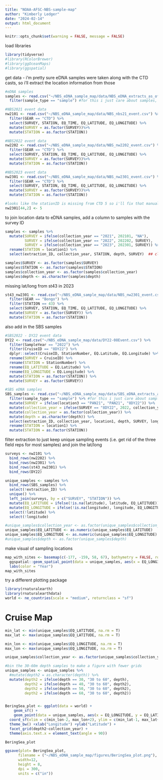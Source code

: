 ```yaml
---
title: "NOAA-AFSC-NBS-sample-map"
author: "Kimberly Ledger"
date: "2024-02-14"
output: html_document
---
```


```r
knitr::opts_chunk$set(warning = FALSE, message = FALSE) 
```

load libraries
```r
library(tidyverse)
#library(RColorBrewer)
#library(ggOceanMaps)
#library(ggspatial)
```

get data - i'm pretty sure eDNA samples were taken along with the CTD casts, so i'll extract the location information from those
```r
#eDNA samples
samples <- read.csv("~/NBS_eDNA_sample_map/data/NBS_eDNA_extracts_as_of_20240214.csv") %>%
  filter(sample_type == "sample") #for this i just care about samples, not any of the extraction blanks or field blanks

#NBS2021 event data
nw2101 <- read.csv("~/NBS_eDNA_sample_map/data/NBS_nbs21_event.csv") %>%
  filter(GEAR == "CTD") %>%
  select(SURVEY, STATION, EQ_TIME, EQ_LATITUDE, EQ_LONGITUDE) %>%
  mutate(SURVEY = as.factor(SURVEY))%>%
  mutate(STATION = as.factor(STATION))

#NBS2022 event data
nw2202 <- read.csv("~/NBS_eDNA_sample_map/data/NBS_nw2202_event.csv") %>%
  filter(GEAR == "CTD") %>%
  select(SURVEY, STATION, EQ_TIME, EQ_LATITUDE, EQ_LONGITUDE) %>%
  mutate(SURVEY = as.factor(SURVEY))%>%
  mutate(STATION = as.factor(STATION))

#NBS2023 event data
nw2301 <- read.csv("~/NBS_eDNA_sample_map/data/NBS_nw2301_event.csv") %>%
  filter(GEAR == "CTD") %>%
  select(SURVEY, STATION, EQ_TIME, EQ_LATITUDE, EQ_LONGITUDE) %>%
  mutate(SURVEY = as.factor(SURVEY))%>%
  mutate(STATION = as.factor(STATION))

#looks like the stationID is missing from CTD 5 so i'll fix that manually 
nw2301[44,2] <- 5
```

to join location data to eDNA samples, add a column to samples with the survey ID 
```r
samples <- samples %>%
  mutate(SURVEY = ifelse(collection_year == "2021", 202101, "NA"),
         SURVEY = ifelse(collection_year == "2022", 202202, SURVEY),
         SURVEY = ifelse(collection_year == "2023", 202301, SURVEY)) %>%
  rename(STATION = location1) %>%
  select(extraction_ID, collection_year, STATION, depth, SURVEY)  ## clean up the df to make it easier to look at.. 

samples$SURVEY <- as.factor(samples$SURVEY)
samples$STATION <- as.factor(samples$STATION)
samples$collection_year <- as.factor(samples$collection_year)
samples$depth <- as.character(samples$depth)
```

missing lat/long from st43 in 2023
```r
st43_nw2301 <- read.csv("~/NBS_eDNA_sample_map/data/NBS_nw2301_event.csv") %>%
  filter(GEAR == "Bongo") %>%
  filter(STATION == 43) %>%
  select(SURVEY, STATION, EQ_TIME, EQ_LATITUDE, EQ_LONGITUDE) %>%
  mutate(SURVEY = as.factor(SURVEY)) %>%
  mutate(STATION = as.factor(STATION))
```


also add in the SBS samples 
```r
#SBS2022 - DY22 event data 
DY22 <- read.csv("~/NBS_eDNA_sample_map/data/DY22-08Event.csv") %>%
  filter(SampleYear == "2022") %>%
  filter(CruiseID == "8DY22") %>%
  dplyr::select(CruiseID, StationNumber, EQ.Latitude, EQ.Longitude) %>%
  rename(SURVEY = CruiseID) %>%
  rename(STATION = StationNumber) %>%
  rename(EQ_LATITUDE = EQ.Latitude) %>%
  rename(EQ_LONGITUDE = EQ.Longitude) %>%
  mutate(STATION = as.factor(STATION)) %>%
  mutate(SURVEY = as.factor(SURVEY))

#SBS eDNA samples 
SBS_samples <- read.csv("~/NBS_eDNA_sample_map/data/SBS_eDNA_extracts_as_of_20240215.csv") %>%
  filter(sample_type == "sample") %>% #for this i just care about samples, not any of the extraction blanks or field blanks
  mutate(SURVEY = ifelse(location3 == "PAN21", "PAN21", "8DY22")) %>%
  mutate(collection_year = ifelse(SURVEY == "8DY22", 2022, collection_year)) %>%
  mutate(collection_year = as.factor(collection_year)) %>%
  mutate(depth = as.character(depth)) %>%
  select(extraction_ID, collection_year, location1, depth, SURVEY, longitude, latitude) %>% ## clean up the df to make it easier to look at.. 
  rename(STATION = location1) %>%
  mutate(STATION = as.factor(STATION))
```


filter extraction to just keep unique sampling events (i.e. get rid of the three field reps for most samples) 
and join the lat/long 
```r
surveys <- nw2101 %>%
  bind_rows(nw2202) %>%
  bind_rows(nw2301) %>%
  bind_rows(st43_nw2301) %>%
  bind_rows(DY22)

unique_samples <- samples %>%
  bind_rows(SBS_samples) %>%
  select(!extraction_ID) %>%
  unique() %>%
  left_join(surveys, by = c("SURVEY", "STATION")) %>%
  mutate(EQ_LATITUDE = ifelse(!is.na(latitude), latitude, EQ_LATITUDE)) %>%
  mutate(EQ_LONGITUDE = ifelse(!is.na(longitude), longitude, EQ_LONGITUDE)) %>%
  select(!latitude) %>%
  select(!longitude)

#unique_samples$collection_year <- as.factor(unique_samples$collection_year)
unique_samples$EQ_LATITUDE <- as.numeric(unique_samples$EQ_LATITUDE)
unique_samples$EQ_LONGITUDE <- as.numeric(unique_samples$EQ_LONGITUDE)
#unique_samples$depth <- as.factor(unique_samples$depth)
```

make visual of sampling locations
```r
map_with_sites <- basemap(c(-177, -159, 58, 67), bathymetry = FALSE, rotate = TRUE) + 
  ggspatial::geom_spatial_point(data = unique_samples, aes(x = EQ_LONGITUDE, y = EQ_LATITUDE, color = collection_year), size = 1) + 
  labs(color = "Year")
map_with_sites
```

try a different plotting package 
```r
library(rnaturalearth)
library(rnaturalearthdata)
world <- ne_countries(scale = "medium", returnclass = "sf")
```


# Cruise Map

```r
min_lat <- min(unique_samples$EQ_LATITUDE, na.rm = T)
max_lat <- max(unique_samples$EQ_LATITUDE, na.rm = T)

min_lon <- min(unique_samples$EQ_LONGITUDE, na.rm = T)
max_lon <- max(unique_samples$EQ_LONGITUDE, na.rm = T)

unique_samples$collection_year <- as.factor(unique_samples$collection_year)

#bin the 30-60m depth samples to make a figure with fewer grids
unique_samples <- unique_samples %>%
  #mutate(depth2 = as.character(depth)) %>%
  mutate(depth2 = ifelse(depth == 30, "30 to 60", depth),
         depth2 = ifelse(depth == 40, "30 to 60", depth2),
         depth2 = ifelse(depth == 50, "30 to 60", depth2),
         depth2 = ifelse(depth == 60, "30 to 60", depth2))


BeringSea_plot <- ggplot(data = world) +
    geom_sf() +
    geom_point(data = unique_samples, aes(x = EQ_LONGITUDE, y = EQ_LATITUDE, color= SURVEY)) + 
  coord_sf(xlim = c(min_lon-2, max_lon+2), ylim = c(min_lat-1, max_lat+1), expand = FALSE) +
  theme_bw() +xlab("Longitude") +ylab("Latitude") +
  facet_grid(depth2~collection_year) + 
  theme(axis.text.x = element_text(angle = 90))

BeringSea_plot

ggsave(plot= BeringSea_plot, 
      filename = ("~/NBS_eDNA_sample_map/figures/BeringSea_plot.png"),
      width=12,
      height = 8,
      dpi = 300,
      units = c("in"))
```
